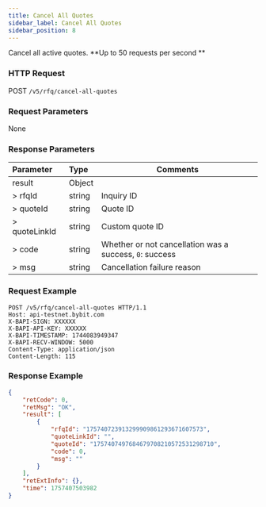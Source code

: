 ```yaml
---
title: Cancel All Quotes
sidebar_label: Cancel All Quotes
sidebar_position: 8
---
```

Cancel all active quotes. **Up to 50 requests per second ** 


### HTTP Request
POST `/v5/rfq/cancel-all-quotes`

### Request Parameters
None

### Response Parameters
| Parameter | Type | Comments|
|:----- |:-----|----- |
|result |Object ||
|> rfqId |string |Inquiry ID |
|> quoteId |string |Quote ID |
|> quoteLinkId |string |Custom quote ID |
|> code |string |Whether or not cancellation was a success, `0`: success |
|> msg |string |Cancellation failure reason |

### Request Example

```http
POST /v5/rfq/cancel-all-quotes HTTP/1.1
Host: api-testnet.bybit.com
X-BAPI-SIGN: XXXXXX
X-BAPI-API-KEY: XXXXXX
X-BAPI-TIMESTAMP: 1744083949347
X-BAPI-RECV-WINDOW: 5000
Content-Type: application/json
Content-Length: 115
```

### Response Example

```json
{
    "retCode": 0,
    "retMsg": "OK",
    "result": [
        {
            "rfqId": "175740723913299909861293671607573",
            "quoteLinkId": "",
            "quoteId": "1757407497684679708210572531298710",
            "code": 0,
            "msg": ""
        }
    ],
    "retExtInfo": {},
    "time": 1757407503982
}
```
